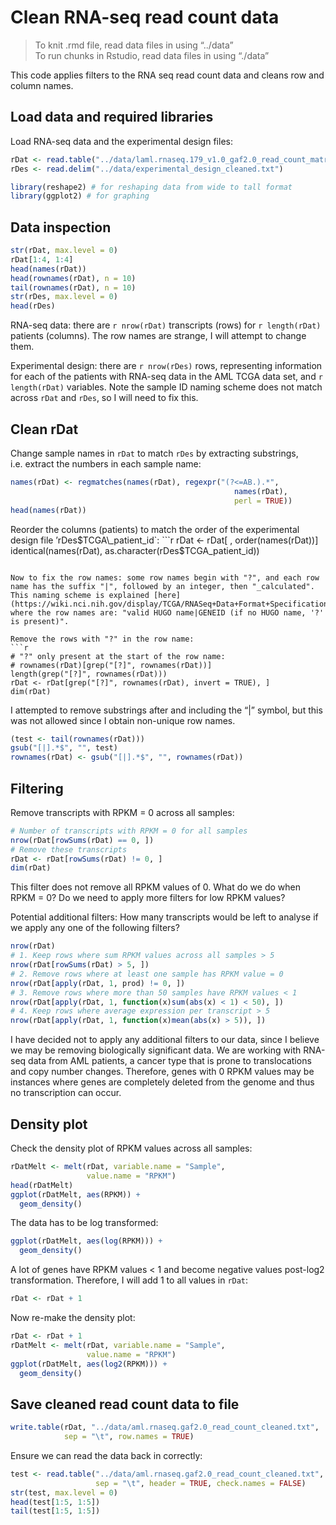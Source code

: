 Clean RNA-seq read count data
=============================

> To knit .rmd file, read data files in using "../data"  
> To run chunks in Rstudio, read data files in using "./data"

This code applies filters to the RNA seq read count data and cleans row and column names.

## Load data and required libraries
Load RNA-seq data and the experimental design files:
```r
rDat <- read.table("../data/laml.rnaseq.179_v1.0_gaf2.0_read_count_matrix.txt.tcgaID.txt.gz", sep = "\t", header = TRUE, row.names = 1)
rDes <- read.delim("../data/experimental_design_cleaned.txt")
```

```r
library(reshape2) # for reshaping data from wide to tall format
library(ggplot2) # for graphing
```


## Data inspection
```r
str(rDat, max.level = 0)
rDat[1:4, 1:4]
head(names(rDat))
head(rownames(rDat), n = 10)
tail(rownames(rDat), n = 10)
str(rDes, max.level = 0)
head(rDes)
```

RNA-seq data: there are `r nrow(rDat)` transcripts (rows) for `r length(rDat)` patients (columns). The row names are strange, I will attempt to change them.

Experimental design: there are `r nrow(rDes)` rows, representing information for each of the patients with RNA-seq data in the AML TCGA data set, and `r length(rDat)` variables. Note the sample ID naming scheme does not match across `rDat` and `rDes`, so I will need to fix this.


## Clean rDat
Change sample names in `rDat` to match `rDes` by extracting substrings, i.e. extract the numbers in each sample name:
```r
names(rDat) <- regmatches(names(rDat), regexpr("(?<=AB.).*",
                                                  names(rDat),
                                                  perl = TRUE))
head(names(rDat))
```

Reorder the columns (patients) to match the order of the experimental design file 'rDes$TCGA\_patient_id`:
```r
rDat <- rDat[ , order(names(rDat))]
identical(names(rDat), as.character(rDes$TCGA_patient_id))
```

Now to fix the row names: some row names begin with "?", and each row name has the suffix "|", followed by an integer, then "_calculated". This naming scheme is explained [here](https://wiki.nci.nih.gov/display/TCGA/RNASeq+Data+Format+Specification), where the row names are: "valid HUGO name|GENEID (if no HUGO name, '?' is present)".

Remove the rows with "?" in the row name:
```r
# "?" only present at the start of the row name:
# rownames(rDat)[grep("[?]", rownames(rDat))]
length(grep("[?]", rownames(rDat)))
rDat <- rDat[grep("[?]", rownames(rDat), invert = TRUE), ]
dim(rDat)
```

I attempted to remove substrings after and including the "|" symbol, but this was not allowed since I obtain non-unique row names. 
```r
(test <- tail(rownames(rDat)))
gsub("[|].*$", "", test)
rownames(rDat) <- gsub("[|].*$", "", rownames(rDat))
```


## Filtering
Remove transcripts with RPKM = 0 across all samples:
```r
# Number of transcripts with RPKM = 0 for all samples
nrow(rDat[rowSums(rDat) == 0, ])
# Remove these transcripts
rDat <- rDat[rowSums(rDat) != 0, ]
dim(rDat)
```
This filter does not remove all RPKM values of 0. What do we do when RPKM = 0? Do we need to apply more filters for low RPKM values?

Potential additional filters: How many transcripts would be left to analyse if we apply any one of the following filters?
```r
nrow(rDat)
# 1. Keep rows where sum RPKM values across all samples > 5
nrow(rDat[rowSums(rDat) > 5, ])
# 2. Remove rows where at least one sample has RPKM value = 0
nrow(rDat[apply(rDat, 1, prod) != 0, ])
# 3. Remove rows where more than 50 samples have RPKM values < 1
nrow(rDat[apply(rDat, 1, function(x)sum(abs(x) < 1) < 50), ])
# 4. Keep rows where average expression per transcript > 5
nrow(rDat[apply(rDat, 1, function(x)mean(abs(x) > 5)), ])
```

I have decided not to apply any additional filters to our data, since I believe we may be removing biologically significant data. We are working with RNA-seq data from AML patients, a cancer type that is prone to translocations and copy number changes. Therefore, genes with 0 RPKM values may be instances where genes are completely deleted from the genome and thus no transcription can occur.


## Density plot
Check the density plot of RPKM values across all samples:
```r
rDatMelt <- melt(rDat, variable.name = "Sample", 
                 value.name = "RPKM")
head(rDatMelt)
ggplot(rDatMelt, aes(RPKM)) +
  geom_density()
```

The data has to be log transformed:
```r
ggplot(rDatMelt, aes(log(RPKM))) +
  geom_density()
```

A lot of genes have RPKM values < 1 and become negative values post-log2 transformation.  Therefore, I will add 1 to all values in `rDat`:
```r
rDat <- rDat + 1
```

Now re-make the density plot:
```r
rDat <- rDat + 1
rDatMelt <- melt(rDat, variable.name = "Sample", 
                 value.name = "RPKM")
ggplot(rDatMelt, aes(log2(RPKM))) +
  geom_density()  
```


## Save cleaned read count data to file
```r
write.table(rDat, "../data/aml.rnaseq.gaf2.0_read_count_cleaned.txt", 
            sep = "\t", row.names = TRUE)
```

Ensure we can read the data back in correctly:
```r
test <- read.table("../data/aml.rnaseq.gaf2.0_read_count_cleaned.txt", 
                   sep = "\t", header = TRUE, check.names = FALSE)
str(test, max.level = 0)
head(test[1:5, 1:5])
tail(test[1:5, 1:5])
```
